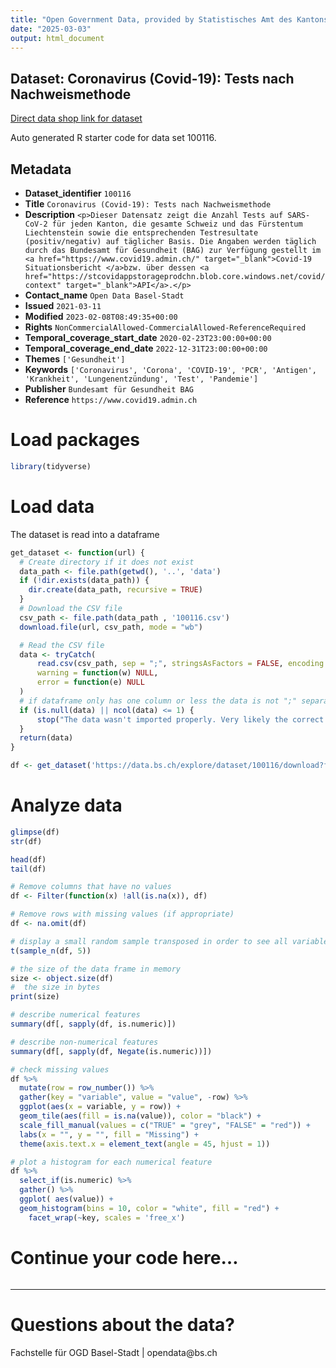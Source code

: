 ```yaml
---
title: "Open Government Data, provided by Statistisches Amt des Kantons Basel-Stadt - Fachstelle OGD"
date: "2025-03-03"
output: html_document
---
```


## Dataset: Coronavirus (Covid-19): Tests nach Nachweismethode

[Direct data shop link for dataset](https://data.bs.ch/explore/dataset/100116)

Auto generated R starter code for data set 100116.

## Metadata

- **Dataset_identifier** `100116`
- **Title** `Coronavirus (Covid-19): Tests nach Nachweismethode`
- **Description** `<p>Dieser Datensatz zeigt die Anzahl Tests auf SARS-CoV-2 für jeden Kanton, die gesamte Schweiz und das Fürstentum Liechtenstein sowie die entsprechenden Testresultate (positiv/negativ) auf täglicher Basis. Die Angaben werden täglich durch das Bundesamt für Gesundheit (BAG) zur Verfügung gestellt im <a href="https://www.covid19.admin.ch/" target="_blank">Covid-19 Situationsbericht </a>bzw. über dessen <a href="https://stcovidappstorageprodchn.blob.core.windows.net/covid/context" target="_blank">API</a>.</p>`
- **Contact_name** `Open Data Basel-Stadt`
- **Issued** `2021-03-11`
- **Modified** `2023-02-08T08:49:35+00:00`
- **Rights** `NonCommercialAllowed-CommercialAllowed-ReferenceRequired`
- **Temporal_coverage_start_date** `2020-02-23T23:00:00+00:00`
- **Temporal_coverage_end_date** `2022-12-31T23:00:00+00:00`
- **Themes** `['Gesundheit']`
- **Keywords** `['Coronavirus', 'Corona', 'COVID-19', 'PCR', 'Antigen', 'Krankheit', 'Lungenentzündung', 'Test', 'Pandemie']`
- **Publisher** `Bundesamt für Gesundheit BAG`
- **Reference** `https://www.covid19.admin.ch`


# Load packages

```r

library(tidyverse)
```

# Load data

The dataset is read into a dataframe

```r
get_dataset <- function(url) {
  # Create directory if it does not exist
  data_path <- file.path(getwd(), '..', 'data')
  if (!dir.exists(data_path)) {
    dir.create(data_path, recursive = TRUE)
  }
  # Download the CSV file
  csv_path <- file.path(data_path , '100116.csv')
  download.file(url, csv_path, mode = "wb")

  # Read the CSV file
  data <- tryCatch(
      read.csv(csv_path, sep = ";", stringsAsFactors = FALSE, encoding = "UTF-8"),
      warning = function(w) NULL,
      error = function(e) NULL
  )
  # if dataframe only has one column or less the data is not ";" separated
  if (is.null(data) || ncol(data) <= 1) {
      stop("The data wasn't imported properly. Very likely the correct separator couldn't be found.\nPlease check the dataset manually and adjust the code.")
  }
  return(data)
}
```

```r

df <- get_dataset('https://data.bs.ch/explore/dataset/100116/download?format=csv&timezone=Europe%2FZurich')

```

# Analyze data

```r

glimpse(df)
str(df)

head(df)
tail(df)

```

```r
# Remove columns that have no values
df <- Filter(function(x) !all(is.na(x)), df)

# Remove rows with missing values (if appropriate)
df <- na.omit(df)
```

```r
# display a small random sample transposed in order to see all variables
t(sample_n(df, 5))
```

```r
# the size of the data frame in memory
size <- object.size(df)
#  the size in bytes
print(size)
```

```r
# describe numerical features
summary(df[, sapply(df, is.numeric)])
```

```r
# describe non-numerical features
summary(df[, sapply(df, Negate(is.numeric))])
```

```r
# check missing values
df %>%
  mutate(row = row_number()) %>%
  gather(key = "variable", value = "value", -row) %>%
  ggplot(aes(x = variable, y = row)) +
  geom_tile(aes(fill = is.na(value)), color = "black") +
  scale_fill_manual(values = c("TRUE" = "grey", "FALSE" = "red")) +
  labs(x = "", y = "", fill = "Missing") +
  theme(axis.text.x = element_text(angle = 45, hjust = 1))
```

```r
# plot a histogram for each numerical feature
df %>%
  select_if(is.numeric) %>%
  gather() %>%
  ggplot( aes(value)) +
  geom_histogram(bins = 10, color = "white", fill = "red") +
    facet_wrap(~key, scales = 'free_x')
```

# Continue your code here...

```r

```
------------------------------------------------------------------------

# Questions about the data?

Fachstelle für OGD Basel-Stadt | opendata@bs.ch
